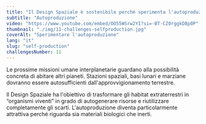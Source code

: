 ```yaml
---
title: "Il Design Spaziale è sostenibile perché sperimenta l'autoproduzione"
subtitle: "Autoproduzione"
video: "https://www.youtube.com/embed/OO55WSrw2YI?si=-BT-CZ0rggkD8p0P"
thumbnail: "./img/11-challenges-selfproduction.jpg"
coverAlt: "Sperimentare l'autoproduzione"
lang: "it"
slug: "self-production"
challengesNumber: 11
---
```


Le prossime missioni umane interplanetarie guardano alla possibilità concreta di abitare altri pianeti. Stazioni spaziali, basi lunari e marziane dovranno essere autosufficienti dall'approvvigionamento terrestre.

Il Design Spaziale ha l'obiettivo di trasformare gli habitat extraterrestri in “organismi viventi” in grado di autogenerare risorse e riutilizzare completamente gli scarti. L'autoproduzione diventa particolarmente attrattiva perché riguarda sia materiali biologici che inerti.